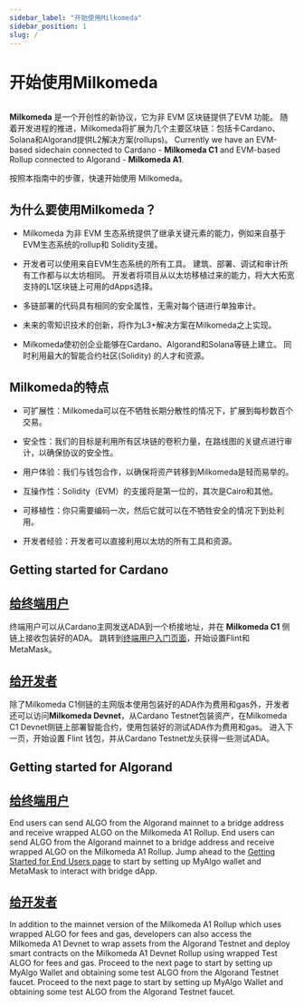```yaml
---
sidebar_label: "开始使用Milkomeda"
sidebar_position: 1
slug: /
---
```



# 开始使用Milkomeda

<img src={milkomedaBanner} className="img-full" alt="" />

**Milkomeda** 是一个开创性的新协议，它为非 EVM 区块链提供了EVM 功能。 随着开发进程的推进，Milkomeda将扩展为几个主要区块链：包括卡Cardano、Solana和Algorand提供L2解决方案(rollups)。 Currently we have an EVM-based sidechain connected to Cardano - <strong>Milkomeda C1</strong> and EVM-based Rollup connected to Algorand - <strong>Milkomeda A1</strong>.

按照本指南中的步骤，快速开始使用 Milkomeda。

## 为什么要使用Milkomeda？

- Milkomeda 为非 EVM 生态系统提供了继承关键元素的能力，例如来自基于EVM生态系统的rollup和 Solidity支援。

- 开发者可以使用来自EVM生态系统的所有工具。 建筑、部署、调试和审计所有工作都与以太坊相同。 开发者将项目从以太坊移植过来的能力，将大大拓宽支持的L1区块链上可用的dApps选择。

- 多链部署的代码具有相同的安全属性，无需对每个链进行单独审计。

- 未来的零知识技术的创新，将作为L3+解决方案在Milkomeda之上实现。

- Milkomeda使初创企业能够在Cardano、Algorand和Solana等链上建立。 同时利用最大的智能合约社区(Solidity) 的人才和资源。

## Milkomeda的特点

- 可扩展性：Milkomeda可以在不牺牲长期分散性的情况下，扩展到每秒数百个交易。

- 安全性：我们的目标是利用所有区块链的卷积力量，在路线图的关键点进行审计，以确保协议的安全性。

- 用户体验：我们与钱包合作，以确保将资产转移到Milkomeda是轻而易举的。

- 互操作性：Solidity（EVM）的支援将是第一位的，其次是Cairo和其他。

- 可移植性：你只需要编码一次，然后它就可以在不牺牲安全的情况下到处利用。

- 开发者经验：开发者可以直接利用以太坊的所有工具和资源。

## Getting started for Cardano

## [给终端用户](./cardano/for-end-users/)

终端用户可以从Cardano主网发送ADA到一个桥接地址，并在 **Milkomeda C1** 侧链上接收包装好的ADA。 跳转到[终端用户入门页面](./cardano/for-end-users)，开始设置Flint和MetaMask。

## [给开发者](./cardano/for-developers/)

除了Milkomeda C1侧链的主网版本使用包装好的ADA作为费用和gas外，开发者还可以访问**Milkomeda Devnet**，从Cardano Testnet包装资产，在Milkomeda C1 Devnet侧链上部署智能合约，使用包装好的测试ADA作为费用和gas。 进入下一页，开始设置 Flint 钱包，并从Cardano Testnet龙头获得一些测试ADA。


## Getting started for Algorand

## [给终端用户](./algorand/for-end-users/)

End users can send ALGO from the Algorand mainnet to a bridge address and receive wrapped ALGO on the Milkomeda A1 Rollup. End users can send ALGO from the Algorand mainnet to a bridge address and receive wrapped ALGO on the Milkomeda A1 Rollup. Jump ahead to the [Getting Started for End Users page](./algorand/for-end-users) to start by setting up MyAlgo wallet and MetaMask to interact with bridge dApp.

## [给开发者](./algorand/for-developers/)

In addition to the mainnet version of the Milkomeda A1 Rollup which uses wrapped ALGO for fees and gas, developers can also access the Milkomeda A1 Devnet to wrap assets from the Algorand Testnet and deploy smart contracts on the Milkomeda A1 Devnet Rollup using wrapped Test ALGO for fees and gas. Proceed to the next page to start by setting up MyAlgo Wallet and obtaining some test ALGO from the Algorand Testnet faucet. Proceed to the next page to start by setting up MyAlgo Wallet and obtaining some test ALGO from the Algorand Testnet faucet.
